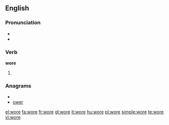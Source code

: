 {{also|WORE}}
==English==

===Pronunciation===
* {{IPA|/ˈwoɻ/}}
* {{audio|en-us-wore.ogg|Audio (US)}}

===Verb===
'''wore'''

# {{past tense of| to [[wear]]}}

===Anagrams===
* {{alphagram|eorw}}
* [[ower#English|ower]]

[[el:wore]]
[[fa:wore]]
[[fr:wore]]
[[gl:wore]]
[[it:wore]]
[[hu:wore]]
[[pl:wore]]
[[simple:wore]]
[[te:wore]]
[[vi:wore]]